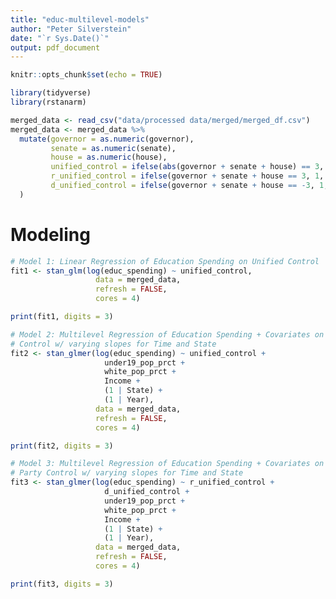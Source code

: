 ```yaml
---
title: "educ-multilevel-models"
author: "Peter Silverstein"
date: "`r Sys.Date()`"
output: pdf_document
---
```


```r
knitr::opts_chunk$set(echo = TRUE)
```

```r
library(tidyverse)
library(rstanarm)

merged_data <- read_csv("data/processed data/merged/merged_df.csv")
merged_data <- merged_data %>%
  mutate(governor = as.numeric(governor),
         senate = as.numeric(senate),
         house = as.numeric(house),
         unified_control = ifelse(abs(governor + senate + house) == 3, 1, 0),
         r_unified_control = ifelse(governor + senate + house == 3, 1, 0),
         d_unified_control = ifelse(governor + senate + house == -3, 1, 0)
  )
```

# 

# Modeling

```r
# Model 1: Linear Regression of Education Spending on Unified Control
fit1 <- stan_glm(log(educ_spending) ~ unified_control,
                   data = merged_data,
                   refresh = FALSE,
                   cores = 4)

print(fit1, digits = 3)
```

```r
# Model 2: Multilevel Regression of Education Spending + Covariates on Unified 
# Control w/ varying slopes for Time and State
fit2 <- stan_glmer(log(educ_spending) ~ unified_control +
                     under19_pop_prct + 
                     white_pop_prct + 
                     Income + 
                     (1 | State) + 
                     (1 | Year),
                   data = merged_data,
                   refresh = FALSE,
                   cores = 4)

print(fit2, digits = 3)
```

```r
# Model 3: Multilevel Regression of Education Spending + Covariates on Unified 
# Party Control w/ varying slopes for Time and State
fit3 <- stan_glmer(log(educ_spending) ~ r_unified_control + 
                     d_unified_control + 
                     under19_pop_prct + 
                     white_pop_prct + 
                     Income + 
                     (1 | State) + 
                     (1 | Year),
                   data = merged_data,
                   refresh = FALSE,
                   cores = 4)

print(fit3, digits = 3)
```
